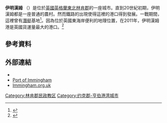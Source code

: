 '''伊明漢姆''' （{{lang-en|Immingham}}）是位於[[英國|英國]][[英格蘭|英格蘭]][[東北林肯郡|東北林肯郡]]的一座城市。直到20世紀初期，伊明漢姆都是一座普通的農村。然而鐵路的出現使得這裡的港口得到發展。一戰期間，這裡曾有[[潛艇|潛艇]]基地<ref name="imm100">{{cite web |url=http://www.immingham100.co.uk/Events/Countdown/ |title=Countdown |publisher=Immingham 100 |date= |accessdate=29 May 2013 |deadurl=yes |archiveurl=https://web.archive.org/web/20130727064857/http://immingham100.co.uk/Events/Countdown/ |archivedate=2013年7月27日 }}</ref>。因為位於英國東海岸便利的地理位置，在2011年，伊明漢姆港是英國貨運量最大的港口。<ref>{{cite web|url=https://www.gov.uk/government/uploads/system/uploads/attachment_data/file/9257/port-freight-statistics-final-2011.pdf|title=UK Port Frieght Statistics: 2011 final figures|work=Department for Transport|date=2012-09|accessdate=2014-12-14|archive-date=2013-12-24|archive-url=https://web.archive.org/web/20131224183705/https://www.gov.uk/government/uploads/system/uploads/attachment_data/file/9257/port-freight-statistics-final-2011.pdf|dead-url=no}}</ref>

==參考資料==
{{reflist}}

==外部連結==
*{{Commons category-inline|Immingham}}
* [https://web.archive.org/web/20090223212241/http://abports.co.uk/custinfo/ports/imm.htm Port of Immingham]
* [http://www.immingham.org.uk Immingham.org.uk] {{Wayback|url=http://www.immingham.org.uk/ |date=20201127231006 }}

{{UK-geo-stub}}

[[Category:林肯郡民政教区|Category:林肯郡民政教区]]
[[Category:约克郡-亨伯港湾城市|Category:约克郡-亨伯港湾城市]]